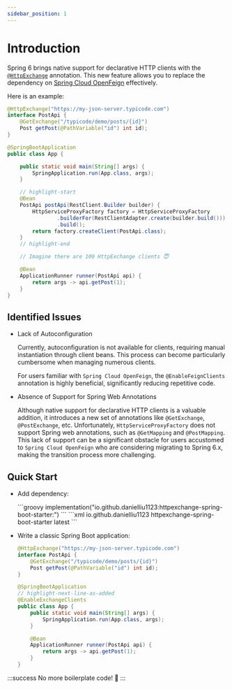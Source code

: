 ```yaml
---
sidebar_position: 1
---
```



# Introduction

Spring 6 brings native support for declarative HTTP clients with the
[`@HttpExchange`](https://docs.spring.io/spring-framework/reference/integration/rest-clients.html#rest-http-interface)
annotation. This new feature allows you to replace the dependency on
[Spring Cloud OpenFeign](https://github.com/spring-cloud/spring-cloud-openfeign) effectively.

Here is an example:

```java
@HttpExchange("https://my-json-server.typicode.com")
interface PostApi {
    @GetExchange("/typicode/demo/posts/{id}")
    Post getPost(@PathVariable("id") int id);
}

@SpringBootApplication
public class App {

    public static void main(String[] args) {
        SpringApplication.run(App.class, args);
    }

    // highlight-start
    @Bean
    PostApi postApi(RestClient.Builder builder) {
        HttpServiceProxyFactory factory = HttpServiceProxyFactory
                .builderFor(RestClientAdapter.create(builder.build()))
                .build();
        return factory.createClient(PostApi.class);
    }
    // highlight-end

    // Imagine there are 100 HttpExchange clients 😇

    @Bean
    ApplicationRunner runner(PostApi api) {
        return args -> api.getPost(1);
    }
}
```
## Identified Issues

- Lack of Autoconfiguration

    Currently, autoconfiguration is not available for clients, requiring manual instantiation through client beans.
    This process can become particularly cumbersome when managing numerous clients.

    For users familiar with `Spring Cloud OpenFeign`,
    the `@EnableFeignClients` annotation is highly beneficial,
    significantly reducing repetitive code.

- Absence of Support for Spring Web Annotations

    Although native support for declarative HTTP clients is a valuable addition, it introduces a new set of
    annotations like `@GetExchange`, `@PostExchange`, etc. Unfortunately, `HttpServiceProxyFactory` does not support Spring web
    annotations, such as `@GetMapping` and `@PostMapping`. This lack of support can be a significant
    obstacle for users accustomed to `Spring Cloud OpenFeign` who are considering migrating to Spring 6.x, making the
    transition process more challenging.

## Quick Start

- Add dependency:

    <Tabs>
        <TabItem value="gradle" label="Gradle">
            ```groovy
            implementation("io.github.danielliu1123:httpexchange-spring-boot-starter:<latest>")
            ```
        </TabItem>
        <TabItem value="maven" label="Maven">
            ```xml
            <dependency>
                <groupId>io.github.danielliu1123</groupId>
                <artifactId>httpexchange-spring-boot-starter</artifactId>
                <version>latest</version>
            </dependency>
            ```
        </TabItem>
    </Tabs>

- Write a classic Spring Boot application:

    ```java
    @HttpExchange("https://my-json-server.typicode.com")
    interface PostApi {
        @GetExchange("/typicode/demo/posts/{id}")
        Post getPost(@PathVariable("id") int id);
    }

    @SpringBootApplication
    // highlight-next-line-as-added
    @EnableExchangeClients
    public class App {
        public static void main(String[] args) {
            SpringApplication.run(App.class, args);
        }

        @Bean
        ApplicationRunner runner(PostApi api) {
            return args -> api.getPost(1);
        }
    }
    ```

:::success
No more boilerplate code! 🎉
:::
